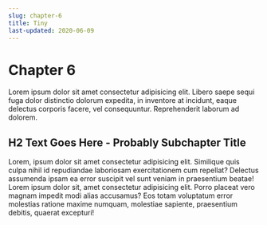 ```yaml
---
slug: chapter-6
title: Tiny
last-updated: 2020-06-09
---
```


# Chapter 6

Lorem ipsum dolor sit amet consectetur adipisicing elit. Libero saepe sequi fuga dolor distinctio dolorum expedita, in inventore at incidunt, eaque delectus corporis facere, vel consequuntur. Reprehenderit laborum ad dolorem.

## H2 Text Goes Here - Probably Subchapter Title

Lorem, ipsum dolor sit amet consectetur adipisicing elit. Similique quis culpa nihil id repudiandae laboriosam exercitationem cum repellat? Delectus assumenda ipsam ea error suscipit vel sunt veniam in praesentium beatae! Lorem ipsum dolor sit, amet consectetur adipisicing elit. Porro placeat vero magnam impedit modi alias accusamus? Eos totam voluptatum error molestias ratione maxime numquam, molestiae sapiente, praesentium debitis, quaerat excepturi!

